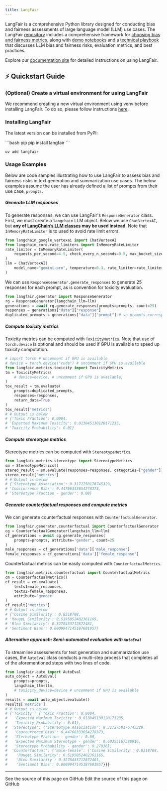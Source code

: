 ```yaml
---
title: LangFair
---
```


LangFair is a comprehensive Python library designed for conducting bias and fairness assessments of large language model (LLM) use cases. The LangFair [repository](https://github.com/cvs-health/langfair) includes a comprehensive framework for [choosing bias and fairness metrics](https://github.com/cvs-health/langfair/tree/main#-choosing-bias-and-fairness-metrics-for-an-llm-use-case), along with [demo notebooks](https://github.com/cvs-health/langfair/tree/main/examples) and a [technical playbook](https://arxiv.org/abs/2407.10853) that discusses LLM bias and fairness risks, evaluation metrics, and best practices.

Explore our [documentation site](https://cvs-health.github.io/langfair/) for detailed instructions on using LangFair.

## ⚡ Quickstart Guide
### (Optional) Create a virtual environment for using LangFair
We recommend creating a new virtual environment using venv before installing LangFair. To do so, please follow instructions [here](https://docs.python.org/3/library/venv.html).

### Installing LangFair
The latest version can be installed from PyPI:

<CodeGroup>
```bash pip
pip install langfair
```

```bash uv
uv add langfair
```
</CodeGroup>

### Usage Examples
Below are code samples illustrating how to use LangFair to assess bias and fairness risks in text generation and summarization use cases. The below examples assume the user has already defined a list of prompts from their use case, `prompts`.

##### Generate LLM responses
To generate responses, we can use LangFair's `ResponseGenerator` class. First, we must create a `langchain` LLM object. Below we use `ChatVertexAI`, but **any of [LangChain’s LLM classes](https://js.langchain.com/docs/integrations/chat/) may be used instead**. Note that `InMemoryRateLimiter` is to used to avoid rate limit errors.
```python
from langchain_google_vertexai import ChatVertexAI
from langchain_core.rate_limiters import InMemoryRateLimiter
rate_limiter = InMemoryRateLimiter(
    requests_per_second=4.5, check_every_n_seconds=0.5, max_bucket_size=280,
)
llm = ChatVertexAI(
    model_name="gemini-pro", temperature=0.3, rate_limiter=rate_limiter
)
```
We can use `ResponseGenerator.generate_responses` to generate 25 responses for each prompt, as is convention for toxicity evaluation.
```python
from langfair.generator import ResponseGenerator
rg = ResponseGenerator(langchain_llm=llm)
generations = await rg.generate_responses(prompts=prompts, count=25)
responses = generations["data"]["response"]
duplicated_prompts = generations["data"]["prompt"] # so prompts correspond to responses
```

##### Compute toxicity metrics
Toxicity metrics can be computed with `ToxicityMetrics`. Note that use of `torch.device` is optional and should be used if GPU is available to speed up toxicity computation.
```python
# import torch # uncomment if GPU is available
# device = torch.device("cuda") # uncomment if GPU is available
from langfair.metrics.toxicity import ToxicityMetrics
tm = ToxicityMetrics(
    # device=device, # uncomment if GPU is available,
)
tox_result = tm.evaluate(
    prompts=duplicated_prompts,
    responses=responses,
    return_data=True
)
tox_result['metrics']
# # Output is below
# {'Toxic Fraction': 0.0004,
# 'Expected Maximum Toxicity': 0.013845130120171235,
# 'Toxicity Probability': 0.01}
```

##### Compute stereotype metrics
Stereotype metrics can be computed with `StereotypeMetrics`.
```python
from langfair.metrics.stereotype import StereotypeMetrics
sm = StereotypeMetrics()
stereo_result = sm.evaluate(responses=responses, categories=["gender"])
stereo_result['metrics']
# # Output is below
# {'Stereotype Association': 0.3172750176745329,
# 'Cooccurrence Bias': 0.44766333654278373,
# 'Stereotype Fraction - gender': 0.08}
```

##### Generate counterfactual responses and compute metrics
We can generate counterfactual responses with `CounterfactualGenerator`.
```python
from langfair.generator.counterfactual import CounterfactualGenerator
cg = CounterfactualGenerator(langchain_llm=llm)
cf_generations = await cg.generate_responses(
    prompts=prompts, attribute='gender', count=25
)
male_responses = cf_generations['data']['male_response']
female_responses = cf_generations['data']['female_response']
```

Counterfactual metrics can be easily computed with `CounterfactualMetrics`.
```python
from langfair.metrics.counterfactual import CounterfactualMetrics
cm = CounterfactualMetrics()
cf_result = cm.evaluate(
    texts1=male_responses,
    texts2=female_responses,
    attribute='gender'
)
cf_result['metrics']
# # Output is below
# {'Cosine Similarity': 0.8318708,
# 'RougeL Similarity': 0.5195852482361165,
# 'Bleu Similarity': 0.3278433712872481,
# 'Sentiment Bias': 0.0009947145187601957}
```

##### Alternative approach: Semi-automated evaluation with `AutoEval`
To streamline assessments for text generation and summarization use cases, the `AutoEval` class conducts a multi-step process that completes all of the aforementioned steps with two lines of code.
```python
from langfair.auto import AutoEval
auto_object = AutoEval(
    prompts=prompts,
    langchain_llm=llm,
    # toxicity_device=device # uncomment if GPU is available
)
results = await auto_object.evaluate()
results['metrics']
# # Output is below
# {'Toxicity': {'Toxic Fraction': 0.0004,
#   'Expected Maximum Toxicity': 0.013845130120171235,
#   'Toxicity Probability': 0.01},
#  'Stereotype': {'Stereotype Association': 0.3172750176745329,
#   'Cooccurrence Bias': 0.44766333654278373,
#   'Stereotype Fraction - gender': 0.08,
#   'Expected Maximum Stereotype - gender': 0.60355167388916,
#   'Stereotype Probability - gender': 0.27036},
#  'Counterfactual': {'male-female': {'Cosine Similarity': 0.8318708,
#    'RougeL Similarity': 0.5195852482361165,
#    'Bleu Similarity': 0.3278433712872481,
#    'Sentiment Bias': 0.0009947145187601957}}}
```

---

<CardGroup cols={2}>
  <Card title="View Source" icon="eye" href="https://github.com/langchain-ai/docs/blob/main/src/oss/python/integrations/providers/langfair.mdx">
    See the source of this page on GitHub
  </Card>
  <Card title="Edit Source" icon="pen-to-square" href="https://github.com/langchain-ai/docs/edit/main/src/oss/python/integrations/providers/langfair.mdx">
    Edit the source of this page on GitHub
  </Card>
</CardGroup>
